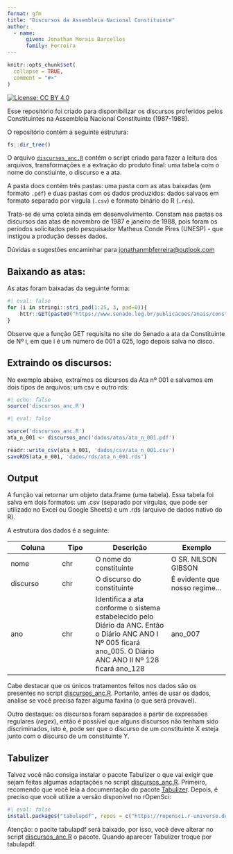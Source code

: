 ```yaml
---
format: gfm
title: "Discursos da Assembleia Nacional Constituinte"
author:
  - name:
      given: Jonathan Morais Barcellos
      family: Ferreira
---
```


<!-- README.md is generated from README.Rmd. Please edit that file -->

```r
knitr::opts_chunk$set(
  collapse = TRUE,
  comment = "#>"
)
```

<!-- badges: start -->
[![License: CC BY 4.0](https://img.shields.io/badge/License-CC%20BY%204.0-lightgrey.svg)](https://creativecommons.org/licenses/by/4.0/)
<!-- badges: end -->

Esse repositório foi criado para disponibilizar os discursos proferidos pelos Constituintes na Assembleia Nacional Constituinte (1987-1988). 

O repositório contém a seguinte estrutura:

```r
fs::dir_tree()
```

O arquivo [`discursos_anc.R`](discursos_anc.R) contém o script criado para fazer a leitura dos arquivos, transformações e a extração do produto final: uma tabela com o nome do constiuinte, o discurso e a ata.

A pasta docs contém três pastas: uma pasta com as atas baixadas (em formato `.pdf`) e duas pastas com os dados produzidos: dados salvaos em formato separado por vírgula (`.csv`) e formato binário do R (`.rds`).

Trata-se de uma coleta ainda em desenvolvimento. Constam nas pastas os discursos das atas de novembro de 1987 e janeiro de 1988, pois foram os períodos solicitados pelo pesquisador Matheus Conde Pires (UNESP) - que instigou a produção desses dados.

Dúvidas e sugestões encaminhar para [jonathanmbferreira@outlook.com](mailto:jonathanmbferreira@outlook.com)

## Baixando as atas:

As atas foram baixadas da seguinte forma:

```r
#| eval: false
for (i in stringi::stri_pad(1:25, 3, pad=0)){
	httr::GET(paste0("https://www.senado.leg.br/publicacoes/anais/constituinte/N",i,'.pdf'), httr::write_disk(paste0("dados/atas/ata_n_",i,'.pdf')))
}
```

Observe que a função GET requisita no site do Senado a ata da Constituinte de Nº i, em que i é um número de 001 a 025, logo depois salva no disco.

## Extraindo os discursos:

No exemplo abaixo, extraímos os dicursos da Ata nº 001 e salvamos em dois tipos de arquivos: um csv e outro rds:

```r
#| echo: false
source('discursos_anc.R')
```

```r
#| eval: false

source('discursos_anc.R')
ata_n_001 <- discursos_anc('dados/atas/ata_n_001.pdf')

readr::write_csv(ata_n_001, 'dados/csv/ata_n_001.csv')
saveRDS(ata_n_001, 'dados/rds/ata_n_001.rds')
```

## Output

A função vai retornar um objeto data.frame (uma tabela). Essa tabela foi salva em dois formatos: um .csv (separado por vírgulas, que pode ser utilizado no Excel ou Google Sheets) e um .rds (arquivo de dados nativo do R).

A estrutura dos dados é a seguinte:

| Coluna | Tipo | Descrição | Exemplo |
| ------ | ---- | --------- | ------- |
| nome   | chr  | O nome do constituinte | O SR. NILSON GIBSON |
| discurso | chr | O discurso do constituinte | É evidente que nosso regime... |
| ano | chr | Identifica a ata conforme o sistema estabelecido pelo Diário da ANC. Então o Diário ANC ANO I Nº 005 ficará ano_005. O Diário ANC ANO II Nº 128 ficará ano_128 | ano_007 |

Cabe destacar que os únicos tratamentos feitos nos dados são os presentes no script [discursos_anc.R](discursos_anc.R). Portanto, antes de usar os dados, analise se você precisa fazer alguma faxina (o que será provavel).

Outro destaque: os discursos foram separados a partir de expressões regulares (*regex*), então é possível que alguns discursos não tenham sido discriminados, isto é, pode ser que o discurso de um constituinte X esteja junto com o discurso de um constituinte Y.

## Tabulizer

Talvez você não consiga instalar o pacote Tabulizer o que vai exigir que sejam feitas algumas adaptações no script [discursos_anc.R](discursos_anc.R). Primeiro, recomendo que você leia a documentação do pacote [Tabulizer](https://github.com/ropensci/tabulizer). Depois, é preciso que você utilize a versão disponível no rOpenSci:

```r
#| eval: false
install.packages("tabulapdf", repos = c("https://ropensci.r-universe.dev", "https://cloud.r-project.org"))
```

Atenção: o pacite tabulapdf será baixado, por isso, você deve alterar no script [discursos_anc.R](discursos_anc.R) o pacote. Quando aparecer Tabulizer troque por tabulapdf.